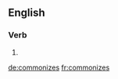 ==English==

===Verb===
{{head|en|verb form}}

# {{en-third-person singular of|commonize}}

[[de:commonizes]]
[[fr:commonizes]]